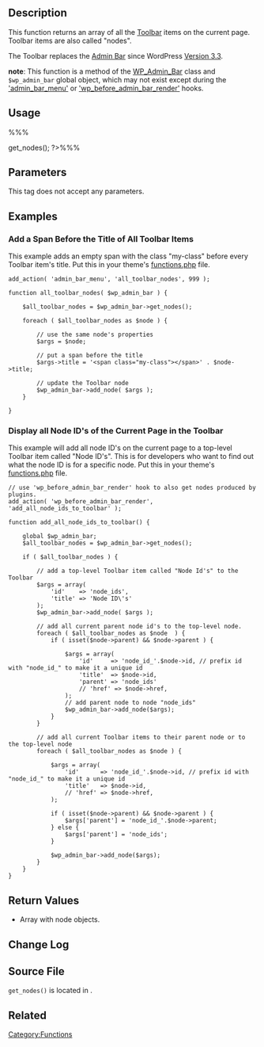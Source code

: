 == Description ==
This function returns an array of all the [[Glossary#Toolbar|Toolbar]] items on the current page. Toolbar items are also called "nodes".

The Toolbar replaces the [[Glossary#Admin_Bar|Admin Bar]] since WordPress [[Version 3.3]].

'''note''': This function is a method of the [[Class_Reference/WP_Admin_Bar|WP_Admin_Bar]] class and <tt>$wp_admin_bar</tt> global object, which may not exist except during the [[Plugin_API/Action_Reference/admin_bar_menu|'admin_bar_menu']] or [[Plugin_API/Action_Reference/wp_before_admin_bar_render|'wp_before_admin_bar_render']] hooks.

== Usage ==
%%%<?php $wp_admin_bar->get_nodes(); ?>%%%

== Parameters ==
This tag does not accept any parameters.

== Examples ==
===Add a Span Before the Title of All Toolbar Items ===
This example adds an empty span with the class "my-class" before every Toolbar item's title.
Put this in your theme's [[Functions_File_Explained|functions.php]] file.
<pre>
add_action( 'admin_bar_menu', 'all_toolbar_nodes', 999 );

function all_toolbar_nodes( $wp_admin_bar ) {

	$all_toolbar_nodes = $wp_admin_bar->get_nodes();

	foreach ( $all_toolbar_nodes as $node ) {

		// use the same node's properties
		$args = $node;

		// put a span before the title
		$args->title = '<span class="my-class"></span>' . $node->title;

		// update the Toolbar node
		$wp_admin_bar->add_node( $args );
	}

}
</pre>

===Display all Node ID's of the Current Page in the Toolbar===
This example will add all node ID's on the current page to a top-level Toolbar item called "Node ID's". This is for developers who want to find out what the node ID is for a specific node. Put this in your theme's [[Functions_File_Explained|functions.php]] file.

<pre>
// use 'wp_before_admin_bar_render' hook to also get nodes produced by plugins.
add_action( 'wp_before_admin_bar_render', 'add_all_node_ids_to_toolbar' );

function add_all_node_ids_to_toolbar() {

	global $wp_admin_bar;
	$all_toolbar_nodes = $wp_admin_bar->get_nodes();

	if ( $all_toolbar_nodes ) {

		// add a top-level Toolbar item called "Node Id's" to the Toolbar
		$args = array(
			'id'    => 'node_ids',
			'title' => 'Node ID\'s'
		);
		$wp_admin_bar->add_node( $args );

		// add all current parent node id's to the top-level node.
		foreach ( $all_toolbar_nodes as $node  ) {
			if ( isset($node->parent) && $node->parent ) {

				$args = array(
					'id'     => 'node_id_'.$node->id, // prefix id with "node_id_" to make it a unique id
					'title'  => $node->id,
					'parent' => 'node_ids'
					// 'href' => $node->href,
				);
				// add parent node to node "node_ids"
				$wp_admin_bar->add_node($args);
			}
		}

		// add all current Toolbar items to their parent node or to the top-level node
		foreach ( $all_toolbar_nodes as $node ) {

			$args = array(
				'id'      => 'node_id_'.$node->id, // prefix id with "node_id_" to make it a unique id
				'title'   => $node->id,
				// 'href' => $node->href,
			);

			if ( isset($node->parent) && $node->parent ) {
				$args['parent'] = 'node_id_'.$node->parent;
			} else {
				$args['parent'] = 'node_ids';
			}

			$wp_admin_bar->add_node($args);
		}
	}
}
</pre>

== Return Values ==
* Array with node objects.

== Change Log ==

== Source File ==
<tt>get_nodes()</tt> is located in {{Trac|wp-includes/class-wp-admin-bar.php}}.

== Related ==
{{Toolbar_Tags}}

{{Tag Footer}}

[[Category:Functions]]
{{copyedit}}